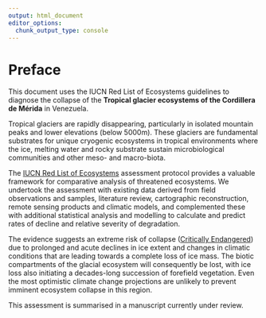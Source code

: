 ```yaml
---
output: html_document
editor_options: 
  chunk_output_type: console
---
```

# Preface {.unnumbered}

This document uses the IUCN Red List of Ecosystems guidelines to diagnose the collapse of the **Tropical glacier ecosystems of the Cordillera de Mérida** in Venezuela.

Tropical glaciers are rapidly disappearing, particularly in isolated mountain peaks and lower elevations (below 5000m). These glaciers are fundamental substrates for unique cryogenic ecosystems in tropical environments where the ice, melting water and rocky substrate sustain microbiological communities and other meso- and macro-biota. 

The [IUCN Red List of Ecosystems](https://iucnrle.org) assessment protocol provides a valuable framework for comparative analysis of threatened ecosystems. We undertook the assessment with existing data derived from field observations and samples, literature review, cartographic reconstruction, remote sensing products and climatic models, and complemented these with additional statistical analysis and modelling to calculate and predict rates of decline and relative severity of degradation. 

The evidence suggests an extreme risk of collapse ([Critically Endangered](https://iucnrle.org/rle-categ-and-criteria)) due to prolonged and acute declines in ice extent and changes in climatic conditions that are leading towards a complete loss of ice mass. The biotic compartments of the glacial ecosystem will consequently be lost, with ice loss also initiating a decades-long succession of forefield vegetation. Even the most optimistic climate change projections are unlikely to prevent imminent ecosystem collapse in this region. 

This assessment is summarised in a manuscript currently under review.


